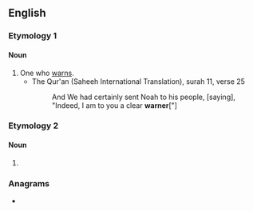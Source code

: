 {{also|Warner}}
==English==

===Etymology 1===
{{suffix|en|warn|er}}

====Noun====
{{en-noun}}

# One who [[warn]]s.
#* The Qur'an (Saheeh International Translation), surah 11, verse 25
#*: And We had certainly sent Noah to his people, [saying], "Indeed, I am to you a clear '''warner'''["]

===Etymology 2===

====Noun====
{{en-noun}}

# {{obsolete form of|en|warrener}}
#: {{rfquotek|Piers Plowman}}

===Anagrams===
* {{anagrams|en|a=aenrrw|Warren|warren}}